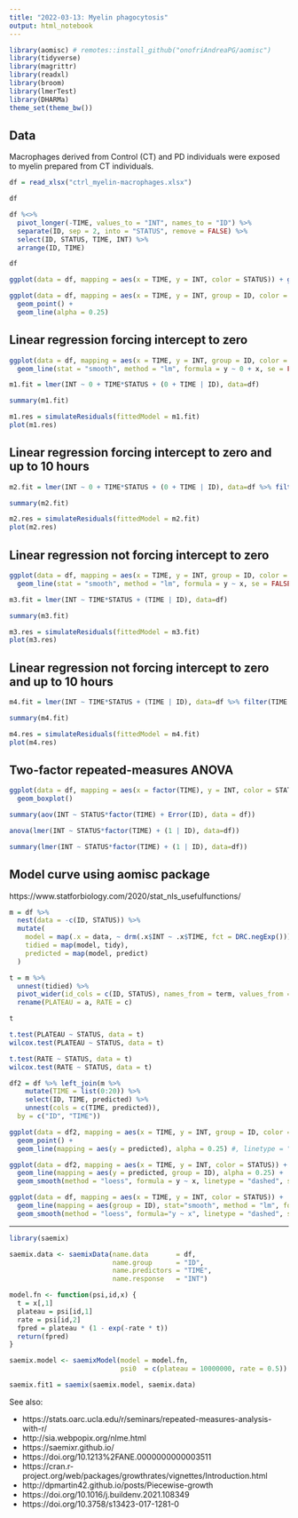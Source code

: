 ```yaml
---
title: "2022-03-13: Myelin phagocytosis"
output: html_notebook
---
```


```r
library(aomisc) # remotes::install_github("onofriAndreaPG/aomisc")
library(tidyverse)
library(magrittr)
library(readxl)
library(broom)
library(lmerTest)
library(DHARMa)
theme_set(theme_bw())
```

## Data

Macrophages derived from Control (CT) and PD individuals were exposed to myelin prepared from CT individuals.

```r
df = read_xlsx("ctrl_myelin-macrophages.xlsx")

df

df %<>%
  pivot_longer(-TIME, values_to = "INT", names_to = "ID") %>%
  separate(ID, sep = 2, into = "STATUS", remove = FALSE) %>%
  select(ID, STATUS, TIME, INT) %>%
  arrange(ID, TIME)

df
```

```r
ggplot(data = df, mapping = aes(x = TIME, y = INT, color = STATUS)) + geom_smooth(method = "loess", formula = y ~ x)
```
```r
ggplot(data = df, mapping = aes(x = TIME, y = INT, group = ID, color = STATUS)) +
  geom_point() +
  geom_line(alpha = 0.25)
```

## Linear regression forcing intercept to zero

```r
ggplot(data = df, mapping = aes(x = TIME, y = INT, group = ID, color = STATUS)) +
  geom_line(stat = "smooth", method = "lm", formula = y ~ 0 + x, se = FALSE, alpha = 0.5)
```

```r
m1.fit = lmer(INT ~ 0 + TIME*STATUS + (0 + TIME | ID), data=df)

summary(m1.fit)
```

```r
m1.res = simulateResiduals(fittedModel = m1.fit)
plot(m1.res)
```
## Linear regression forcing intercept to zero and up to 10 hours

```r
m2.fit = lmer(INT ~ 0 + TIME*STATUS + (0 + TIME | ID), data=df %>% filter(TIME <= 10))

summary(m2.fit)
```

```r
m2.res = simulateResiduals(fittedModel = m2.fit)
plot(m2.res)
```

## Linear regression not forcing intercept to zero

```r
ggplot(data = df, mapping = aes(x = TIME, y = INT, group = ID, color = STATUS)) +
  geom_line(stat = "smooth", method = "lm", formula = y ~ x, se = FALSE, alpha = 0.5)
```


```r
m3.fit = lmer(INT ~ TIME*STATUS + (TIME | ID), data=df)

summary(m3.fit)
```

```r
m3.res = simulateResiduals(fittedModel = m3.fit)
plot(m3.res)
```
## Linear regression not forcing intercept to zero and up to 10 hours

```r
m4.fit = lmer(INT ~ TIME*STATUS + (TIME | ID), data=df %>% filter(TIME <= 10))

summary(m4.fit)
```

```r
m4.res = simulateResiduals(fittedModel = m4.fit)
plot(m4.res)
```

## Two-factor repeated-measures ANOVA

```r
ggplot(data = df, mapping = aes(x = factor(TIME), y = INT, color = STATUS)) +
  geom_boxplot()
```
```r
summary(aov(INT ~ STATUS*factor(TIME) + Error(ID), data = df))
```


```r
anova(lmer(INT ~ STATUS*factor(TIME) + (1 | ID), data=df))
```

```r
summary(lmer(INT ~ STATUS*factor(TIME) + (1 | ID), data=df))
```

## Model curve using aomisc package

https://www.statforbiology.com/2020/stat_nls_usefulfunctions/

```r
m = df %>%
  nest(data = -c(ID, STATUS)) %>%
  mutate(
    model = map(.x = data, ~ drm(.x$INT ~ .x$TIME, fct = DRC.negExp())),
    tidied = map(model, tidy),
    predicted = map(model, predict)
  )

t = m %>% 
  unnest(tidied) %>%
  pivot_wider(id_cols = c(ID, STATUS), names_from = term, values_from = estimate) %>%
  rename(PLATEAU = a, RATE = c)

t
```


```r
t.test(PLATEAU ~ STATUS, data = t)
wilcox.test(PLATEAU ~ STATUS, data = t)
```

```r
t.test(RATE ~ STATUS, data = t)
wilcox.test(RATE ~ STATUS, data = t)
```

```r
df2 = df %>% left_join(m %>%
    mutate(TIME = list(0:20)) %>%
    select(ID, TIME, predicted) %>%
    unnest(cols = c(TIME, predicted)),
  by = c("ID", "TIME"))

ggplot(data = df2, mapping = aes(x = TIME, y = INT, group = ID, color = ID)) +
  geom_point() +
  geom_line(mapping = aes(y = predicted), alpha = 0.25) #, linetype = "dotted")
```

```r
ggplot(data = df2, mapping = aes(x = TIME, y = INT, color = STATUS)) +
  geom_line(mapping = aes(y = predicted, group = ID), alpha = 0.25) +
  geom_smooth(method = "loess", formula = y ~ x, linetype = "dashed", se = FALSE)
```

```r
ggplot(data = df, mapping = aes(x = TIME, y = INT, color = STATUS)) +
  geom_line(mapping = aes(group = ID), stat="smooth", method = "lm", formula= y ~ 0 + x, se = FALSE, alpha = 0.25) +
  geom_smooth(method = "loess", formula="y ~ x", linetype = "dashed", se = FALSE)
```

---

```r
library(saemix)

saemix.data <- saemixData(name.data       = df,
                          name.group      = "ID",
                          name.predictors = "TIME",
                          name.response   = "INT")
```

```r
model.fn <- function(psi,id,x) { 
  t = x[,1] 
  plateau = psi[id,1]
  rate = psi[id,2]
  fpred = plateau * (1 - exp(-rate * t))
  return(fpred)
}

saemix.model <- saemixModel(model = model.fn, 
                            psi0  = c(plateau = 10000000, rate = 0.5))
```

```r
saemix.fit1 = saemix(saemix.model, saemix.data)
```

See also:

- https://stats.oarc.ucla.edu/r/seminars/repeated-measures-analysis-with-r/
- http://sia.webpopix.org/nlme.html
- https://saemixr.github.io/
- https://doi.org/10.1213%2FANE.0000000000003511
- https://cran.r-project.org/web/packages/growthrates/vignettes/Introduction.html
- http://dpmartin42.github.io/posts/Piecewise-growth
- https://doi.org/10.1016/j.buildenv.2021.108349
- https://doi.org/10.3758/s13423-017-1281-0